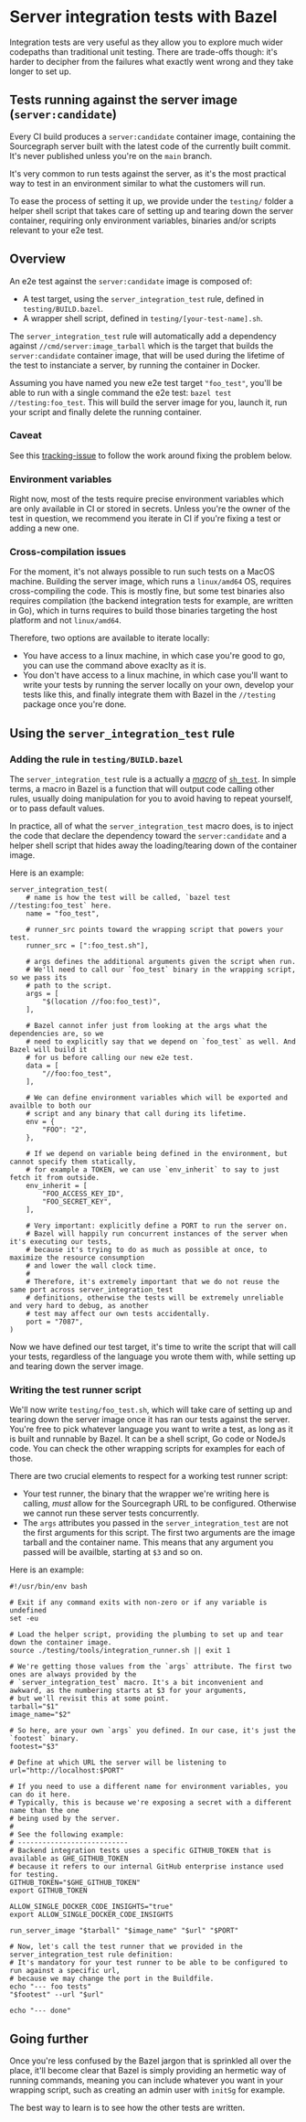 # Server integration tests with Bazel

Integration tests are very useful as they allow you to explore much wider codepaths than traditional unit testing. There are trade-offs though: it's harder to decipher from the failures what exactly went wrong and they take longer to set up. 

## Tests running against the server image (`server:candidate`) 

Every CI build produces a `server:candidate` container image, containing the Sourcegraph server built with the latest code of the currently built commit. It's never published unless you're on the `main` branch.

It's very common to run tests against the server, as it's the most practical way to test in an environment similar to what the customers will run. 

To ease the process of setting it up, we provide under the `testing/` folder a helper shell script that takes care of setting up and tearing down the server container, requiring only environment variables, binaries and/or scripts relevant to your e2e test. 
 
## Overview 

An e2e test against the `server:candidate` image is composed of: 

- A test target, using the `server_integration_test` rule, defined in `testing/BUILD.bazel`. 
- A wrapper shell script, defined in `testing/[your-test-name].sh`.

The `server_integration_test` rule will automatically add a dependency against `//cmd/server:image_tarball` which is the target that builds the `server:candidate` container image, that will be used during the lifetime of the test to instanciate a server, by running the container in Docker. 

Assuming you have named you new e2e test target `"foo_test"`, you'll be able to run with a single command the e2e test: `bazel test //testing:foo_test`. This will build the server image for you, launch it, run your script and finally delete the running container. 

### Caveat 

See this [tracking-issue](https://github.com/sourcegraph/sourcegraph/issues/53637) to follow the work around fixing the problem below.

### Environment variables 

Right now, most of the tests require precise environment variables which are only available in CI or stored in secrets. Unless you're the owner of the test in question, we recommend you iterate in CI if you're fixing a test or adding a new one. 

### Cross-compilation issues

For the moment, it's not always possible to run such tests on a MacOS machine. Building the server image, which runs a `linux/amd64` OS, requires cross-compiling the code. This is mostly fine, but some test binaries also requires compilation (the backend integration tests for example, are written in Go), which in turns requires to build those binaries targeting the host platform and not `linux/amd64`. 

Therefore, two options are available to iterate locally: 

- You have access to a linux machine, in which case you're good to go, you can use the command above exaclty as it is. 
- You don't have access to a linux machine, in which case you'll want to write your tests by running the server locally on your own, develop your tests like this, and finally integrate them with Bazel in the `//testing` package once you're done.

## Using the `server_integration_test` rule

### Adding the rule in `testing/BUILD.bazel` 

The `server_integration_test` rule is a actually a [_macro_](https://bazel.build/extending/macros) of [`sh_test`](https://bazel.build/reference/be/shell#sh_test). In simple terms, a macro in Bazel is a function that will output code calling other rules, usually doing manipulation for you to avoid having to repeat yourself, or to pass default values. 

In practice, all of what the `server_integration_test` macro does, is to inject the code that declare the dependency toward the `server:candidate` and a helper shell script that hides away the loading/tearing down of the container image.

Here is an example: 

```
server_integration_test(
    # name is how the test will be called, `bazel test //testing:foo_test` here.
    name = "foo_test",

    # runner_src points toward the wrapping script that powers your test.
    runner_src = [":foo_test.sh"],

    # args defines the additional arguments given the script when run. 
    # We'll need to call our `foo_test` binary in the wrapping script, so we pass its 
    # path to the script.
    args = [
        "$(location //foo:foo_test)", 
    ],

    # Bazel cannot infer just from looking at the args what the dependencies are, so we
    # need to explicitly say that we depend on `foo_test` as well. And Bazel will build it 
    # for us before calling our new e2e test.
    data = [
        "//foo:foo_test",
    ],

    # We can define environment variables which will be exported and availble to both our 
    # script and any binary that call during its lifetime.
    env = {
        "FOO": "2",
    },

    # If we depend on variable being defined in the environment, but cannot specify them statically,
    # for example a TOKEN, we can use `env_inherit` to say to just fetch it from outside.
    env_inherit = [
        "FOO_ACCESS_KEY_ID",
        "FOO_SECRET_KEY",
    ],

    # Very important: explicitly define a PORT to run the server on. 
    # Bazel will happily run concurrent instances of the server when it's executing our tests, 
    # because it's trying to do as much as possible at once, to maximize the resource consumption 
    # and lower the wall clock time. 
    # 
    # Therefore, it's extremely important that we do not reuse the same port across server_integration_test 
    # definitions, otherwise the tests will be extremely unreliable and very hard to debug, as another 
    # test may affect our own tests accidentally. 
    port = "7087",
)
```

Now we have defined our test target, it's time to write the script that will call your tests, regardless of the language you wrote them with, while setting up and tearing down the server image.

### Writing the test runner script

We'll now write `testing/foo_test.sh`, which will take care of setting up and tearing down the server image once it has ran our tests against the server.
You're free to pick whatever language you want to write a test, as long as it is built and runnable by Bazel. It can be a shell script, Go code or 
NodeJs code. You can check the other wrapping scripts for examples for each of those. 

There are two crucial elements to respect for a working test runner script: 

- Your test runner, the binary that the wrapper we're writing here is calling, _must_ allow for the Sourcegraph URL to be configured. Otherwise we cannot run these server tests concurrently. 
- The `args` attributes you passed in the `server_integration_test` are not the first arguments for this script. The first two arguments are the image tarball and the container name. This means that any argument you passed will be availble, starting at `$3` and so on. 

Here is an example: 

```
#!/usr/bin/env bash

# Exit if any command exits with non-zero or if any variable is undefined 
set -eu

# Load the helper script, providing the plumbing to set up and tear down the container image.
source ./testing/tools/integration_runner.sh || exit 1

# We're getting those values from the `args` attribute. The first two ones are always provided by the 
# `server_integration_test` macro. It's a bit inconvenient and awkward, as the numbering starts at $3 for your arguments,
# but we'll revisit this at some point.
tarball="$1"
image_name="$2"

# So here, are your own `args` you defined. In our case, it's just the `footest` binary.
footest="$3"

# Define at which URL the server will be listening to
url="http://localhost:$PORT"

# If you need to use a different name for environment variables, you can do it here. 
# Typically, this is because we're exposing a secret with a different name than the one
# being used by the server. 
# 
# See the following example: 
# ---------------------------
# Backend integration tests uses a specific GITHUB_TOKEN that is available as GHE_GITHUB_TOKEN
# because it refers to our internal GitHub enterprise instance used for testing.
GITHUB_TOKEN="$GHE_GITHUB_TOKEN"
export GITHUB_TOKEN

ALLOW_SINGLE_DOCKER_CODE_INSIGHTS="true"
export ALLOW_SINGLE_DOCKER_CODE_INSIGHTS

run_server_image "$tarball" "$image_name" "$url" "$PORT"

# Now, let's call the test runner that we provided in the server_integration_test rule definition:
# It's mandatory for your test runner to be able to be configured to run against a specific url, 
# because we may change the port in the Buildfile.
echo "--- foo tests"
"$footest" --url "$url"

echo "--- done"
```

## Going further 

Once you're less confused by the Bazel jargon that is sprinkled all over the place, it'll become clear that Bazel is simply providing 
an hermetic way of running commands, meaning you can include whatever you want in your wrapping script, such as creating an 
admin user with `initSg` for example. 

The best way to learn is to see how the other tests are written.
